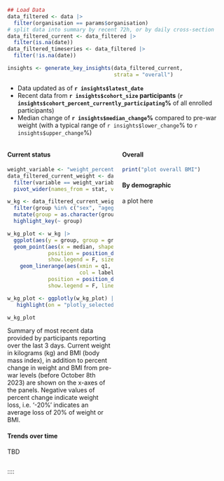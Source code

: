 <!-- Organisation-level data -->

```r
## Load Data
data_filtered <- data |> 
  filter(organisation == params$organisation)
# split data into summary by recent 72h, or by daily cross-section
data_filtered_current <- data_filtered |> 
  filter(is.na(date))
data_filtered_timeseries <- data_filtered |> 
  filter(!is.na(date))

insights <- generate_key_insights(data_filtered_current, 
                                  strata = "overall")
```

::: {.callout-tip collapse="false" title="Key insights"}
- Data updated as of **`r insights$latest_date`**
- Recent data from **`r insights$cohort_size` participants** (**`r insights$cohort_percent_currently_participating`%** of all enrolled participants)
- Median change of **`r insights$median_change`%** compared to pre-war weight (with a typical range of `r insights$lower_change`% to `r insights$upper_change`%)
:::

:::: {.columns}

::: {.column width="50%"}

::: {.callout-note title="Weight"}

::: {.panel-tabset} 

#### Current status

```r
weight_variable <- "weight_percent_change_prewar"
data_filtered_current_weight <- data_filtered_current |> 
  filter(variable == weight_variable) |> 
  pivot_wider(names_from = stat, values_from = value) 

w_kg <- data_filtered_current_weight |> 
  filter(group %in% c("sex", "agegroup", "governorate", "children_feeding")) |> 
  mutate(group = as.character(group)) |> 
  highlight_key(~ group) 

w_kg_plot <- w_kg |> 
  ggplot(aes(y = group, group = group)) +
  geom_point(aes(x = median, shape = group, col = label),
             position = position_dodge(width = 0.5), 
             show.legend = F, size = 3) +
    geom_linerange(aes(xmin = q1, xmax = q3,
                       col = label),
             position = position_dodge(width = 0.5), 
             show.legend = F, linewidth = 3, alpha = 0.8)

w_kg_plot <- ggplotly(w_kg_plot) |> 
   highlight(on = "plotly_selected", dynamic = TRUE, selectize = TRUE)

w_kg_plot
```

Summary of most recent data provided by participants reporting over the last 3 days. Current weight in kilograms (kg) and BMI (body mass index), in addition to percent change in weight and BMI from pre-war levels (before October 8th 2023) are shown on the x-axes of the panels. Negative values of percent change indicate weight loss, i.e. ‘-20%’ indicates an average loss of 20% of weight or BMI.

#### Trends over time

TBD

:::

:::

:::

<!--- end weight column --->

::: {.column width="50%"}

::: {.callout-note title="BMI"}

::: {.panel-tabset} 

#### Overall

```r
print("plot overall BMI")
```

#### By demographic

a plot here

::: 

:::

:::

:::

::::
